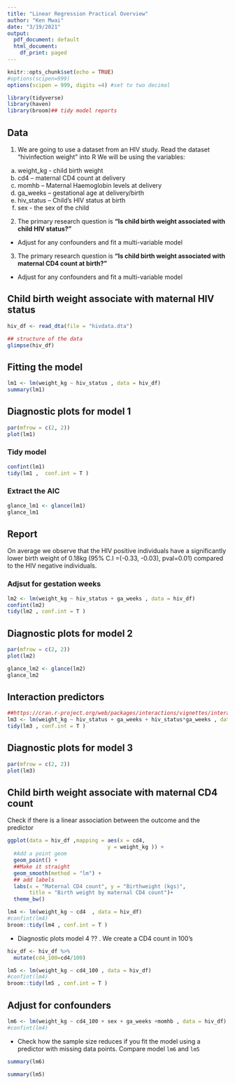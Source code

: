 ```yaml
---
title: "Linear Regression Practical Overview"
author: "Ken Mwai"
date: "3/19/2021"
output:
  pdf_document: default
  html_document:
    df_print: paged
---
```


```r
knitr::opts_chunk$set(echo = TRUE)
#options(scipen=999)
options(scipen = 999, digits =4) #set to two decimal 
```


```r
library(tidyverse)
library(haven)
library(broom)## tidy model reports
```

## Data 
1.	We are going to use a dataset from an HIV study. Read the dataset “hivinfection weight” into R We will be using the variables: 
  a.	weight_kg -  child birth weight
  b.	cd4 – maternal CD4 count at delivery
  c.	momhb – Maternal Haemoglobin levels at delivery
  d.	ga_weeks – gestational age at delivery/birth
  e.	hiv_status – Child’s HIV status at birth
  f.	sex  - the sex of the child
  
2.	The primary research question is __“Is child birth weight associated with child HIV status?”__

- Adjust for any confounders and fit a multi-variable model

3.	The primary research question is __“Is child birth weight associated with maternal CD4 count at birth?”__

- Adjust for any confounders and fit a multi-variable model

## Child birth weight associate with maternal HIV status

```r
hiv_df <- read_dta(file = "hivdata.dta")

## structure of the data
glimpse(hiv_df)
```


## Fitting the model

```r
lm1 <- lm(weight_kg ~ hiv_status , data = hiv_df)
summary(lm1)
```


## Diagnostic plots for model 1

```r
par(mfrow = c(2, 2))
plot(lm1)
```


### Tidy model

```r
confint(lm1)
tidy(lm1 ,  conf.int = T )
```

### Extract the AIC

```r
glance_lm1 <- glance(lm1)
glance_lm1
```

## Report

On average we observe that the HIV positive individuals have a significantly lower birth weight of 0.18kg (95% C.I =(-0.33,	-0.03), pval=0.01)  compared to the HIV negative individuals. 


### Adjsut for gestation weeks

```r
lm2 <- lm(weight_kg ~ hiv_status + ga_weeks , data = hiv_df)
confint(lm2)
tidy(lm2 , conf.int = T )
```

## Diagnostic plots for model 2

```r
par(mfrow = c(2, 2))
plot(lm2)
```


```r
glance_lm2 <- glance(lm2)
glance_lm2
```


## Interaction predictors

```r
##https://cran.r-project.org/web/packages/interactions/vignettes/interactions.html
lm3 <- lm(weight_kg ~ hiv_status + ga_weeks + hiv_status*ga_weeks , data = hiv_df)
tidy(lm3 , conf.int = T )
```


## Diagnostic plots for model 3

```r
par(mfrow = c(2, 2))
plot(lm3)
```

## Child birth weight associate with maternal CD4 count

Check if there is a linear association between the outcome and the predictor

```r
ggplot(data = hiv_df ,mapping = aes(x = cd4,
                                y = weight_kg )) +
  #Add a point geom
  geom_point() +
  ##Make it straight
  geom_smooth(method = "lm") +
  ## add labels
  labs(x = "Maternal CD4 count", y = "Birthweight (kgs)",
       title = "Birth weight by maternal CD4 count")+
  theme_bw()

```



```r
lm4 <- lm(weight_kg ~ cd4  , data = hiv_df)
#confint(lm4)
broom::tidy(lm4 , conf.int = T )
```


- Diagnostic plots model 4 ?? . We create a CD4 count in 100's


```r
hiv_df <- hiv_df %>% 
  mutate(cd4_100=cd4/100)
```



```r
lm5 <- lm(weight_kg ~ cd4_100 , data = hiv_df)
#confint(lm4)
broom::tidy(lm5 , conf.int = T ) 
```


## Adjust for confounders

```r
lm6 <- lm(weight_kg ~ cd4_100 + sex + ga_weeks +momhb , data = hiv_df)
#confint(lm4)

```

- Check how the sample size reduces if you fit the model using a predictor with missing data points. Compare model `lm6` and `lm5`


```r
summary(lm6)
```


```r
summary(lm5)
```

